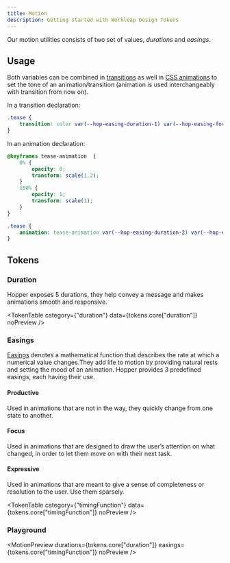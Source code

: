 ```yaml
---
title: Motion
description: Getting started with Workleap Design Tokens
---
```



Our motion utilities consists of two set of values, *durations* and *easings*.

## Usage

Both variables can be combined in [transitions](https://developer.mozilla.org/en-US/docs/Web/CSS/CSS_Transitions/Using_CSS_transitions) as well in [CSS animations](https://developer.mozilla.org/en-US/docs/Web/CSS/CSS_Animations/Using_CSS_animations) to set the tone of an animation/transition (animation is used interchangeably with transition from now on).

In a transition declaration:

```css
.tease {
    transition: color var(--hop-easing-duration-1) var(--hop-easing-focus);
}
```

In an animation declaration:

```css
@keyframes tease-animation  {
    0% {
        opacity: 0;
        transform: scale(1.2);
    }
    100% {
        opacity: 1;
        transform: scale(1);
    }
}

.tease {
    animation: tease-animation var(--hop-easing-duration-2) var(--hop-easing-productive);
}
```

## Tokens

### Duration

Hopper exposes 5 durations, they help convey a message and makes animations smooth and responsive.

<TokenTable category={"duration"} data={tokens.core["duration"]} noPreview />

### Easings

[Easings](https://developer.mozilla.org/en-US/docs/Web/CSS/easing-function) denotes a mathematical function that describes the rate at which a numerical value changes.They add life to motion by providing natural rests and setting the mood of an animation. Hopper provides 3 predefined easings, each having their use.

#### Productive

Used in animations that are not in the way, they quickly change from one state to another.

#### Focus

Used in animations that are designed to draw the user’s attention on what changed, in order to let them move on with their next task.

#### Expressive

Used in animations that are meant to give a sense of completeness or resolution to the user. Use them sparsely.

<TokenTable category={"timingFunction"} data={tokens.core["timingFunction"]} noPreview />

### Playground

<MotionPreview durations={tokens.core["duration"]} easings={tokens.core["timingFunction"]} noPreview />

